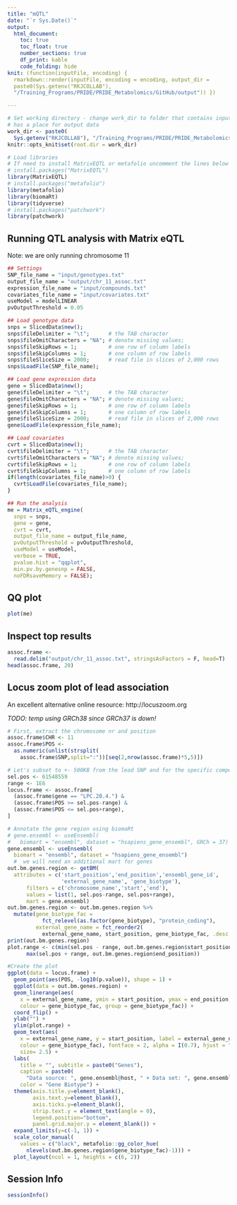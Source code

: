 ```yaml
---
title: "mQTL"
date: "`r Sys.Date()`"
output: 
  html_document:
    toc: true
    toc_float: true
    number_sections: true
    df_print: kable
    code_folding: hide
knit: (function(inputFile, encoding) {
  rmarkdown::render(inputFile, encoding = encoding, output_dir =
  paste0(Sys.getenv("RKJCOLLAB"),
  "/Training_Programs/PRIDE/PRIDE_Metabolomics/GitHub/output")) })

---
```


```r
# Set working directory - change work_dir to folder that contains input data and
# has a place for output data
work_dir <- paste0(
  Sys.getenv("RKJCOLLAB"), "/Training_Programs/PRIDE/PRIDE_Metabolomics/GitHub")
knitr::opts_knit$set(root.dir = work_dir)

# Load libraries
# If need to install MatrixEQTL or metafolio uncomment the lines below
# install.packages("MatrixEQTL")
library(MatrixEQTL)
# install.packages("metafolio")
library(metafolio)
library(biomaRt) 
library(tidyverse)
# install.packages("patchwork")
library(patchwork)
```

## Running QTL analysis with Matrix eQTL

Note: we are only running chromosome 11 

```r
## Settings
SNP_file_name = "input/genotypes.txt"
output_file_name = "output/chr_11_assoc.txt" 
expression_file_name = "input/compounds.txt"
covariates_file_name = "input/covariates.txt"
useModel = modelLINEAR 
pvOutputThreshold = 0.05

## Load genotype data
snps = SlicedData$new();
snps$fileDelimiter = "\t";      # the TAB character
snps$fileOmitCharacters = "NA"; # denote missing values;
snps$fileSkipRows = 1;          # one row of column labels
snps$fileSkipColumns = 1;       # one column of row labels
snps$fileSliceSize = 2000;      # read file in slices of 2,000 rows
snps$LoadFile(SNP_file_name);

## Load gene expression data
gene = SlicedData$new();
gene$fileDelimiter = "\t";      # the TAB character
gene$fileOmitCharacters = "NA"; # denote missing values;
gene$fileSkipRows = 1;          # one row of column labels
gene$fileSkipColumns = 1;       # one column of row labels
gene$fileSliceSize = 2000;      # read file in slices of 2,000 rows
gene$LoadFile(expression_file_name);

## Load covariates
cvrt = SlicedData$new();
cvrt$fileDelimiter = "\t";      # the TAB character
cvrt$fileOmitCharacters = "NA"; # denote missing values;
cvrt$fileSkipRows = 1;          # one row of column labels
cvrt$fileSkipColumns = 1;       # one column of row labels
if(length(covariates_file_name)>0) {
  cvrt$LoadFile(covariates_file_name);
}

## Run the analysis
me = Matrix_eQTL_engine(
  snps = snps,
  gene = gene,
  cvrt = cvrt,
  output_file_name = output_file_name,
  pvOutputThreshold = pvOutputThreshold,
  useModel = useModel, 
  verbose = TRUE,
  pvalue.hist = "qqplot",
  min.pv.by.genesnp = FALSE,
  noFDRsaveMemory = FALSE);

```

## QQ plot

```r
plot(me)
```

## Inspect top results

```r
assoc.frame <-
  read.delim("output/chr_11_assoc.txt", stringsAsFactors = F, head=T)
head(assoc.frame, 20)
```

## Locus zoom plot of lead association

An excellent alternative online resource: http://locuszoom.org

*TODO: temp using GRCh38 since GRCh37 is down!*

```r
# First, extract the chromosome nr and position
assoc.frame$CHR <- 11
assoc.frame$POS <-
  as.numeric(unlist(strsplit(
    assoc.frame$SNP,split=":"))[seq(2,nrow(assoc.frame)*5,5)]) 

# Let's subset to +- 500KB from the lead SNP and for the specific compound only
sel.pos <- 61548559
range <- 1E6
locus.frame <- assoc.frame[
  (assoc.frame$gene == "LPC.20.4.") & 
  (assoc.frame$POS >= sel.pos-range) & 
  (assoc.frame$POS <= sel.pos+range),
]

# Annotate the gene region using biomaRt
# gene.ensembl <- useEnsembl(
#   biomart = "ensembl", dataset = "hsapiens_gene_ensembl", GRCh = 37)
gene.ensembl <- useEnsembl(
  biomart = "ensembl", dataset = "hsapiens_gene_ensembl")
  #  we will need an additional mart for genes
out.bm.genes.region <- getBM(
  attributes = c('start_position','end_position','ensembl_gene_id',
                 'external_gene_name', 'gene_biotype'), 
      filters = c('chromosome_name','start','end'), 
      values = list(1, sel.pos-range, sel.pos+range), 
      mart = gene.ensembl)
out.bm.genes.region <- out.bm.genes.region %>%
  mutate(gene_biotype_fac =
           fct_relevel(as.factor(gene_biotype), "protein_coding"),
         external_gene_name = fct_reorder2(
           external_gene_name, start_position, gene_biotype_fac, .desc = TRUE))
print(out.bm.genes.region)
plot.range <- c(min(sel.pos - range, out.bm.genes.region$start_position), 
      max(sel.pos + range, out.bm.genes.region$end_position))

#Create the plot
ggplot(data = locus.frame) + 
  geom_point(aes(POS, -log10(p.value)), shape = 1) +
  ggplot(data = out.bm.genes.region) + 
  geom_linerange(aes(
    x = external_gene_name, ymin = start_position, ymax = end_position,
    colour = gene_biotype_fac, group = gene_biotype_fac)) +
  coord_flip() +
  ylab("") +
  ylim(plot.range) + 
  geom_text(aes(
    x = external_gene_name, y = start_position, label = external_gene_name,
    colour = gene_biotype_fac), fontface = 2, alpha = I(0.7), hjust = "right",
    size= 2.5) + 
  labs(
    title = "", subtitle = paste0("Genes"),
    caption = paste0(
      "Data source: ", gene.ensembl@host, " + Data set: ", gene.ensembl@dataset),
    color = "Gene Biotype") +
  theme(axis.title.y=element_blank(),
        axis.text.y=element_blank(),
        axis.ticks.y=element_blank(), 
        strip.text.y = element_text(angle = 0),
        legend.position="bottom", 
        panel.grid.major.y = element_blank()) + 
  expand_limits(y=c(-1, 1)) +
  scale_color_manual(
    values = c("black", metafolio::gg_color_hue(
      nlevels(out.bm.genes.region$gene_biotype_fac)-1))) +
  plot_layout(ncol = 1, heights = c(6, 2))

```

## Session Info

```r
sessionInfo()
```

